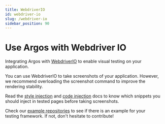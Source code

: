 ```yaml
---
title: WebdriverIO
id: webdriver-io
slug: /webdriver-io
sidebar_position: 90
---
```


# Use Argos with Webdriver IO

Integrating Argos with [WebdriverIO](https://webdriver.io/) to enable visual testing on your application.

You can use WebdriverIO to take screenshots of your application. However, we recommend overloading the screenshot command to improve the rendering stability.

Read the [style injection](/style-injection) and [code injection](/code-injection) docs to know which snippets you should inject in tested pages before taking screenshots.

Check our [example repositories](https://github.com/argos-ci/argos/tree/main/examples) to see if there is an example for your testing framework. If not, don't hesitate to contribute!
